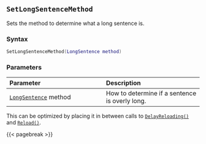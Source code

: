 ## `SetLongSentenceMethod`

Sets the method to determine what a long sentence is.

### Syntax {-}

``` .lua
SetLongSentenceMethod(LongSentence method)
```

### Parameters {-}

**Parameter** | **Description**
| :-- | :-- |
| [`LongSentence`](#longsentence) method | How to determine if a sentence is overly long. |

::: {.tipsection data-latex=""}
This can be optimized by placing it in between calls to [`DelayReloading()`](#batch-delayreloading) and [`Reload()`](#batch-reload).
:::

{{< pagebreak >}}